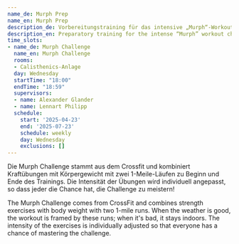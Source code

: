 ```yaml
---
name_de: Murph Prep
name_en: Murph Prep
description_de: Vorbereitungstraining für das intensive „Murph“-Workout.
description_en: Preparatory training for the intense “Murph” workout challenge.
time_slots:
- name_de: Murph Challenge
  name_en: Murph Challenge
  rooms:
  - Calisthenics-Anlage
  day: Wednesday
  startTime: "18:00"
  endTime: "18:59"
  supervisors:
  - name: Alexander Glander
  - name: Lennart Philipp
  schedule:
    start: '2025-04-23'
    end: '2025-07-23'
    schedule: weekly
    day: Wednesday
    exclusions: []
---
```


<Locale value="de">
 

 Die Murph Challenge stammt aus dem Crossfit und kombiniert Kraftübungen mit
Körpergewicht mit zwei 1-Meile-Läufen zu Beginn und Ende des Trainings. Die
Intensität der Übungen wird individuell angepasst, so dass jeder die Chance hat,
die Challenge zu meistern!

</Locale>
<Locale value="en">
 

 The Murph Challenge comes from CrossFit and combines strength exercises with
body weight with two 1-mile runs. When the weather is good, the workout is
framed by these runs; when it's bad, it stays indoors. The intensity of the
exercises is individually adjusted so that everyone has a chance of mastering
the challenge.

</Locale>
